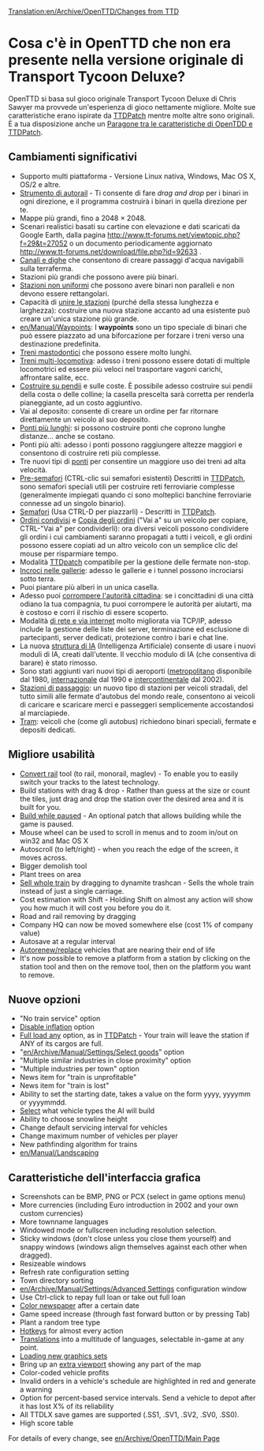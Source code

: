 [[Translation:en/Archive/OpenTTD/Changes from TTD]]
{{it/Traduzione|en/Changes from TTD|30}}

=Cosa c'è in OpenTTD che non era presente nella versione originale di Transport Tycoon Deluxe?=
OpenTTD si basa sul gioco originale Transport Tycoon Deluxe di Chris Sawyer ma provvede un'esperienza di gioco nettamente migliore. Molte sue caratteristiche erano ispirate da [http://www.ttdpatch.net/ TTDPatch] mentre molte altre sono originali. È a tua disposizione anche un [[en/Archive/OpenTTD/Comparison of OpenTTD and TTDPatch features|Paragone tra le caratteristiche di OpenTDD e TTDPatch]].

==Cambiamenti significativi==
* Supporto multi piattaforma - Versione Linux nativa, Windows, Mac OS X, OS/2 e altre.
* [[it/Archive/Manual/Autorail|Strumento di autorail]] - Ti consente di fare ''drag and drop'' per i binari in ogni direzione, e il programma costruirà i binari in quella direzione per te.
* Mappe più grandi, fino a 2048 &times; 2048.
* Scenari realistici basati su cartine con elevazione e dati scaricati da Google Earth, dalla pagina http://www.tt-forums.net/viewtopic.php?f=29&t=27052 o un documento periodicamente aggiornato http://www.tt-forums.net/download/file.php?id=92633 .
* [[en/Manual/Water Transport Tiles|Canali e dighe]] che consentono di creare passaggi d'acqua navigabili sulla terraferma.
* Stazioni più grandi che possono avere più binari.
* [[en/Archive/Manual/Settings/Nonuniform stations|Stazioni non uniformi]] che possono avere binari non paralleli e non devono essere rettangolari.
* Capacità di [[en/Archive/Manual/Settings/Join train stations|unire le stazioni]] (purché della stessa lunghezza e larghezza): costruire una nuova stazione accanto ad una esistente può creare un'unica stazione più grande.
* [[en/Manual/Waypoints]]: I '''waypoints''' sono un tipo speciale di binari che può essere piazzato ad una biforcazione per forzare i treni verso una destinazione predefinita.
* [[en/Archive/Manual/Settings/Mammoth trains|Treni mastodontici]] che possono essere molto lunghi.
* [[en/Archive/Manual/Multiheaded trains|Treni multi-locomotiva]]: adesso i treni possono essere dotati di multiple locomotrici ed essere più veloci nel trasportare vagoni carichi, affrontare salite, ecc.
* [[en/Archive/Manual/Settings/Build on slopes|Costruire su pendii]] e sulle coste. È possibile adesso costruire sui pendii della costa o delle colline; la casella prescelta sarà corretta per renderla pianeggiante, ad un costo aggiuntivo.
* Vai al deposito: consente di creare un ordine per far ritornare direttamente un veicolo al suo deposito.
* [[en/Archive/Manual/Settings/Longer bridges|Ponti più lunghi]]: si possono costruire ponti che coprono lunghe distanze... anche se costano.
* Ponti più alti: adesso i ponti possono raggiungere altezze maggiori e consentono di costruire reti più complesse.
* Tre nuovi tipi di [[en/Manual/Bridges|ponti]] per consentire un maggiore uso dei treni ad alta velocità.
* [[en/Manual/Signals#presignals|Pre-semafori]] (CTRL-clic sui semafori esistenti) Descritti in [http://www.ttdpatch.net/ TTDPatch], sono semafori speciali utili per costruire reti ferroviarie complesse (generalmente impiegati quando ci sono molteplici banchine ferroviarie connesse ad un singolo binario).
* [[en/Manual/Signals#semaphores|Semafori]] (Usa CTRL-D per piazzarli) - Descritti in [http://www.ttdpatch.net/ TTDPatch].
* [[en/Manual/Orders#shared-orders|Ordini condivisi]] e [[en/Manual/Orders#copy-orders|Copia degli ordini]] ("Vai a" su un veicolo per copiare, CTRL-"Vai a" per condividerli): ora diversi veicoli possono condividere gli ordini i cui cambiamenti saranno propagati a tutti i veicoli, e gli ordini possono essere copiati ad un altro veicolo con un semplice clic del mouse per risparmiare tempo.
* Modalità [http://www.ttdpatch.net/ TTDpatch] compatibile per la gestione delle fermate non-stop.
* [[en/Archive/Manual/Crossing tunnels|Incroci nelle gallerie]]: adesso le gallerie e i tunnel possono incrociarsi sotto terra.
* Puoi piantare più alberi in un unica casella.
* Adesso puoi [[en/Archive/Manual/Settings/Bribe authority|corrompere l'autorità cittadina]]: se i concittadini di una città odiano la tua compagnia, tu puoi corrompere le autorità per aiutarti, ma è costoso e corri il rischio di essere scoperto.
* Modalità [[en/Manual/Multiplayer|di rete e via internet]] molto migliorata via TCP/IP, adesso include la gestione delle liste dei server, terminazione ed esclusione di partecipanti, server dedicati, protezione contro i bari e chat line.
* La nuova [[en/Development/Script/Main Page|struttura di IA]] (Intelligenza Artificiale) consente di usare i nuovi moduli di IA, creati dall'utente. Il vecchio modulo di IA (che consentiva di barare) è stato rimosso.
* Sono stati aggiunti vari nuovi tipi di aeroporti ([[en/Manual/Airports#metropolitan-airport|metropolitano]] disponibile dal 1980, [[en/Manual/Airports#international-airport|internazionale]] dal 1990 e [[en/Manual/Airports#intercontinental-airport|intercontinentale]] dal 2002).
* [[en/Manual/Drive-through Road Stops|Stazioni di passaggio]]: un nuovo tipo di stazioni per veicoli stradali, del tutto simili alle fermate d'autobus del mondo reale, consentono ai veicoli di caricare e scaricare merci e passeggeri semplicemente accostandosi al marciapiede.
* [[en/Manual/Tramways|Tram]]: veicoli che (come gli autobus) richiedono binari speciali, fermate e depositi dedicati.

{{it/In attesa di traduzione}} 

==Migliore usabilità==

* [[en/Manual/Convert rail|Convert rail]] tool (to rail, monorail, maglev) - To enable you to easily switch your tracks to the latest technology.
* Build stations with drag & drop - Rather than guess at the size or count the tiles, just drag and drop the station over the desired area and it is built for you.
* [[en/Archive/Manual/Settings/Build in pause|Build while paused]] - An optional patch that allows building while the game is paused.
* Mouse wheel can be used to scroll in menus and to zoom in/out on win32 and Mac OS X
* Autoscroll (to left/right) - when you reach the edge of the screen, it moves across.
* Bigger demolish tool
* Plant trees on area
* [[en/Manual/Sell entire train|Sell whole train]] by dragging to dynamite trashcan - Sells the whole train instead of just a single carriage.
* Cost estimation with Shift - Holding Shift on almost any action will show you how much it will cost you before you do it.
* Road and rail removing by dragging
* Company HQ can now be moved somewhere else (cost 1% of company value)
* Autosave at a regular interval
* [[en/Archive/Manual/Settings/Advanced Settings/Vehicles|Autorenew/replace]] vehicles that are nearing their end of life
* It's now possible to remove a platform from a station by clicking on the station tool and then on the remove tool, then on the platform you want to remove.

==Nuove opzioni==

* "No train service" option
* [[en/Archive/Manual/Settings/Disable inflation|Disable inflation]] option
* [[en/Archive/Manual/Settings/Full load any cargo|Full load any]] option, as in [http://www.ttdpatch.net/ TTDPatch] - Your train will leave the station if ANY of its cargos are full.
* "[[en/Archive/Manual/Settings/Select goods]]" option
* "Multiple similar industries in close proximity" option
* "Multiple industries per town" option
* News item for "train is unprofitable"
* News item for "train is lost"
* Ability to set the starting date, takes a value on the form yyyy, yyyymm or yyyymmdd.
* [[en/Archive/Manual/Settings/Disable AI vehicles|Select]] what vehicle types the AI will build
* Ability to choose snowline height
* Change default servicing interval for vehicles
* Change maximum number of vehicles per player
* New pathfinding algorithm for trains
* [[en/Manual/Landscaping]]

==Caratteristiche dell'interfaccia grafica==

* Screenshots can be BMP, PNG or PCX (select in game options menu)
* More currencies (including Euro introduction in 2002 and your own custom currencies)
* More townname languages
* Windowed mode or fullscreen including resolution selection.
* Sticky windows (don't close unless you close them yourself) and snappy windows (windows align themselves against each other when dragged).
* Resizeable windows
* Refresh rate configuration setting
* Town directory sorting
* [[en/Archive/Manual/Settings/Advanced Settings]] configuration window
* Use Ctrl-click to repay full loan or take out full loan
* [[en/Archive/Manual/Settings/Coloured newspaper|Color newspaper]] after a certain date
* Game speed increase (through fast forward button or by pressing Tab)
* Plant a random tree type
* [[en/Manual/Hotkeys|Hotkeys]] for almost every action
* [[en/Archive/Community/Internationalization|Translations]] into a multitude of languages, selectable in-game at any point.
* [[en/Manual/NewGRF|Loading new graphics sets]]
* Bring up an [[en/Manual/Extra Viewport|extra viewport]] showing any part of the map
* Color-coded vehicle profits
* Invalid orders in a vehicle's schedule are highlighted in red and generate a warning
* Option for percent-based service intervals. Send a vehicle to depot after it has lost X% of its reliability
* All TTDLX save games are supported (.SS1, .SV1, .SV2, .SV0, .SS0). 
* High score table

For details of every change, see [[en/Archive/OpenTTD/Main Page]]